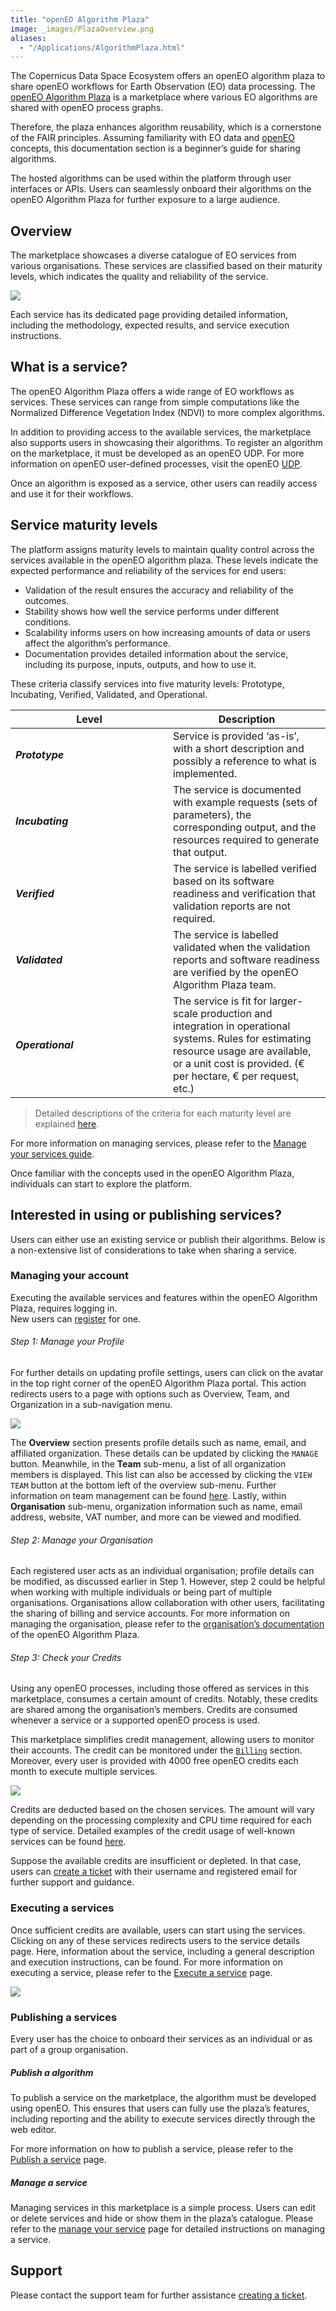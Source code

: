 ```yaml
---
title: "openEO Algorithm Plaza"
image: _images/PlazaOverview.png
aliases: 
  - "/Applications/AlgorithmPlaza.html"
---
```


The Copernicus Data Space Ecosystem offers an openEO algorithm plaza to share openEO workflows for Earth Observation (EO) data processing. 
The [openEO Algorithm Plaza](https://marketplace-portal.dataspace.copernicus.eu/){target="_blank"} is a marketplace where various EO algorithms are shared with openEO process graphs.

Therefore, the plaza enhances algorithm reusability, which is a cornerstone of the FAIR principles. Assuming familiarity with EO data and [openEO](../APIs/openEO/openEO.qmd) concepts, this documentation section is a beginner's guide for sharing algorithms.

The hosted algorithms can be used within the platform through user interfaces or APIs. Users can seamlessly onboard their algorithms on the openEO Algorithm Plaza for further exposure to a large audience.

## Overview 

The marketplace showcases a diverse catalogue of EO services from various organisations. These services are classified based on their maturity levels, which indicates the quality and reliability of the service.

![](_images/PlazaOverview.png)

Each service has its dedicated page providing detailed information, including the methodology, expected results, and service execution instructions.


## What is a service?

The openEO Algorithm Plaza offers a wide range of EO workflows as services. These services can range from simple computations like the Normalized Difference Vegetation Index (NDVI) to more complex algorithms. 

In addition to providing access to the available services, the marketplace also supports users in showcasing their algorithms. To register an algorithm on the marketplace, it must be developed as an openEO UDP. For more information on openEO user-defined processes, visit the openEO [UDP](https://open-eo.github.io/openeo-python-client/udp.html){target="_blank"}.

Once an algorithm is exposed as a service, other users can readily access and use it for their workflows. 
 

## Service maturity levels

The platform assigns maturity levels to maintain quality control across the services available in the openEO algorithm plaza. These levels indicate the expected performance and reliability of the services for end users:

* Validation of the result ensures the accuracy and reliability of the outcomes.
* Stability shows how well the service performs under different conditions. 
* Scalability informs users on how increasing amounts of data or users affect the algorithm's performance. 
* Documentation provides detailed information about the service, including its purpose, inputs, outputs, and how to use it.

These criteria classify services into five maturity levels: Prototype, Incubating, Verified, Validated, and Operational.

| Level | Description |
| --- | --- |
| _**Prototype**_ | Service is provided ‘as-is’, with a short description and possibly a reference to what is implemented. |
| _**Incubating**_ | The service is documented with example requests (sets of parameters), the corresponding output, and the resources required to generate that output. |
| _**Verified**_ | The service is labelled verified based on its software readiness and verification that validation reports are not required. |
| _**Validated**_ | The service is labelled validated when the validation reports and software readiness are verified by the openEO Algorithm Plaza team. |
| _**Operational**_ | The service is fit for larger-scale production and integration in operational systems. Rules for estimating resource usage are available, or a unit cost is provided. (€ per hectare, € per request, etc.) |

> Detailed descriptions of the criteria for each maturity level are explained [here](PlazaDetails/ServiceMaturity.qmd).

For more information on managing services, please refer to the [Manage your services guide](PlazaDetails/ManageService.qmd).

Once familiar with the concepts used in the openEO Algorithm Plaza, individuals can start to explore the platform.

## Interested in using or publishing services?

Users can either use an existing service or publish their algorithms. Below is a non-extensive list of considerations to take when sharing a service.

### Managing your account

Executing the available services and features within the openEO Algorithm Plaza, requires logging in.  
New users can [register](../Registration.qmd) for one.

###### Step 1: Manage your Profile 

For further details on updating profile settings, users can click on the avatar in the top right corner of the openEO Algorithm Plaza portal. This action redirects users to a page with options such as Overview, Team, and Organization in a sub-navigation menu.
        
![](_images/PlazaOrganization.png)

The **Overview** section presents profile details such as name, email, and affiliated organization. These details can be updated by clicking the `MANAGE` button. Meanwhile, in the **Team** sub-menu, a list of all organization members is displayed. This list can also be accessed by clicking the `VIEW TEAM` button at the bottom left of the overview sub-menu. Further information on team management can be found [here](PlazaDetails/ManageOrg.qmd). Lastly, within **Organisation** sub-menu, organization information such as name, email address, website, VAT number, and more can be viewed and modified.


###### Step 2: Manage your Organisation

Each registered user acts as an individual organisation; profile details can be modified, as discussed earlier in Step 1. However, step 2 could be helpful when working with multiple individuals or being part of multiple organisations. Organisations allow collaboration with other users, facilitating the sharing of billing and service accounts. For more information on managing the organisation, please refer to the [organisation's documentation](PlazaDetails/ManageOrg.qmd) of the openEO Algorithm Plaza.

###### Step 3: Check your Credits

Using any openEO processes, including those offered as services in this marketplace, consumes a certain amount of credits. Notably, these credits are shared among the organisation's members. Credits are consumed whenever a service or a supported openEO process is used.

This marketplace simplifies credit management, allowing users to monitor their accounts. The credit can be monitored under the [`Billing`](https://marketplace-portal.dataspace.copernicus.eu/billing){target="_blank"} section. Moreover, every user is provided with 4000 free openEO credits each month to execute multiple services.


![](_images/billing2.png)

Credits are deducted based on the chosen services. The amount will vary depending on the processing complexity and CPU time required for each type of service. Detailed examples of the credit usage of well-known services can be found [here](PlazaDetails/Strength.qmd).

Suppose the available credits are insufficient or depleted. In that case, users can [create a ticket](https://helpcenter.dataspace.copernicus.eu/hc/en-gb){target="_blank"} with their username and registered email for further support and guidance.


### Executing a services

Once sufficient credits are available, users can start using the services. Clicking on any of these services redirects users to the service details page. Here, information about the service, including a general description and execution instructions, can be found. For more information on executing a service, please refer to the [Execute a service](PlazaDetails/ExecuteService.qmd) page.

![](_images/PlazaServiceDetail.png)

### Publishing a services

Every user has the choice to onboard their services as an individual or as part of a group organisation. 

##### Publish a algorithm

To publish a service on the marketplace, the algorithm must be developed using openEO. This ensures that users can fully use the plaza's features, including reporting and the ability to execute services directly through the web editor.

For more information on how to publish a service, please refer to the [Publish a service](PlazaDetails/PublishService.qmd) page.

##### Manage a service

Managing services in this marketplace is a simple process. Users can edit or delete services and hide or show them in the plaza's catalogue. Please refer to the [manage your service](PlazaDetails/ManageService.qmd) page for detailed instructions on managing a service.

## Support

Please contact the support team for further assistance [creating a ticket](https://helpcenter.dataspace.copernicus.eu/hc/en-gb){target="_blank"}. 